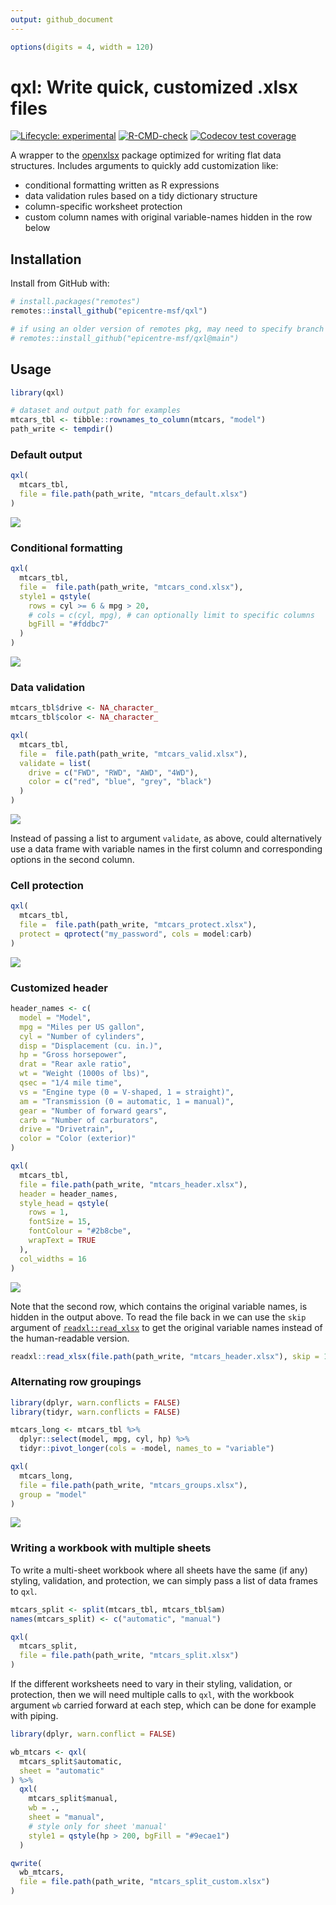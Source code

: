 ```yaml
---
output: github_document
---
```


<!-- README.md is generated from README.Rmd. Please edit that file -->

```r
options(digits = 4, width = 120)
```

# qxl: Write quick, customized .xlsx files
<!-- badges: start -->
[![Lifecycle: experimental](https://img.shields.io/badge/lifecycle-experimental-orange.svg)](https://www.tidyverse.org/lifecycle/#experimental)
[![R-CMD-check](https://github.com/epicentre-msf/queryr/workflows/R-CMD-check/badge.svg)](https://github.com/epicentre-msf/qxl/actions)
[![Codecov test coverage](https://codecov.io/gh/epicentre-msf/qxl/branch/main/graph/badge.svg)](https://codecov.io/gh/epicentre-msf/qxl?branch=main)
<!-- badges: end -->

A wrapper to the [openxlsx](https://github.com/ycphs/openxlsx) package optimized
for writing flat data structures. Includes arguments to quickly add
customization like:

- conditional formatting written as R expressions
- data validation rules based on a tidy dictionary structure
- column-specific worksheet protection
- custom column names with original variable-names hidden in the row below

## Installation

Install from GitHub with:

```r
# install.packages("remotes")
remotes::install_github("epicentre-msf/qxl")

# if using an older version of remotes pkg, may need to specify branch 'main'
# remotes::install_github("epicentre-msf/qxl@main")
```


## Usage

```r
library(qxl)

# dataset and output path for examples
mtcars_tbl <- tibble::rownames_to_column(mtcars, "model") 
path_write <- tempdir()
```

### Default output

```r
qxl(
  mtcars_tbl,
  file = file.path(path_write, "mtcars_default.xlsx")
)
```

![](man/figures/crop_mtcars_orig.png)

### Conditional formatting

```r
qxl(
  mtcars_tbl,
  file =  file.path(path_write, "mtcars_cond.xlsx"),
  style1 = qstyle(
    rows = cyl >= 6 & mpg > 20,
    # cols = c(cyl, mpg), # can optionally limit to specific columns
    bgFill = "#fddbc7"
  )
)
```

![](man/figures/crop_mtcars_cond.png)

### Data validation

```r
mtcars_tbl$drive <- NA_character_
mtcars_tbl$color <- NA_character_

qxl(
  mtcars_tbl,
  file =  file.path(path_write, "mtcars_valid.xlsx"),
  validate = list(
    drive = c("FWD", "RWD", "AWD", "4WD"),
    color = c("red", "blue", "grey", "black")
  )
)
```

![](man/figures/crop_mtcars_valid.png)

Instead of passing a list to argument `validate`, as above, could alternatively
use a data frame with variable names in the first column and corresponding
options in the second column.

### Cell protection

```r
qxl(
  mtcars_tbl,
  file =  file.path(path_write, "mtcars_protect.xlsx"),
  protect = qprotect("my_password", cols = model:carb)
)
```

![](man/figures/crop_mtcars_protect.png)

### Customized header

```r
header_names <- c(
  model = "Model",
  mpg = "Miles per US gallon",
  cyl = "Number of cylinders",
  disp = "Displacement (cu. in.)",
  hp = "Gross horsepower",
  drat = "Rear axle ratio",
  wt = "Weight (1000s of lbs)",
  qsec = "1/4 mile time",
  vs = "Engine type (0 = V-shaped, 1 = straight)",
  am = "Transmission (0 = automatic, 1 = manual)",
  gear = "Number of forward gears",
  carb = "Number of carburators",
  drive = "Drivetrain",
  color = "Color (exterior)"
)

qxl(
  mtcars_tbl,
  file = file.path(path_write, "mtcars_header.xlsx"),
  header = header_names,
  style_head = qstyle(
    rows = 1,
    fontSize = 15,
    fontColour = "#2b8cbe",
    wrapText = TRUE
  ),
  col_widths = 16
)
```

![](man/figures/crop_mtcars_head.png)

Note that the second row, which contains the original variable names, is hidden
in the output above. To read the file back in we can use the `skip` argument of
[`readxl::read_xlsx`](https://readxl.tidyverse.org/) to get the original
variable names instead of the human-readable version.

```r
readxl::read_xlsx(file.path(path_write, "mtcars_header.xlsx"), skip = 1)
```

### Alternating row groupings

```r
library(dplyr, warn.conflicts = FALSE)
library(tidyr, warn.conflicts = FALSE)

mtcars_long <- mtcars_tbl %>% 
  dplyr::select(model, mpg, cyl, hp) %>% 
  tidyr::pivot_longer(cols = -model, names_to = "variable")

qxl(
  mtcars_long,
  file = file.path(path_write, "mtcars_groups.xlsx"),
  group = "model"
)
```

![](man/figures/crop_mtcars_groups.png)

### Writing a workbook with multiple sheets

To write a multi-sheet workbook where all sheets have the same (if any) styling,
validation, and protection, we can simply pass a list of data frames to `qxl`.

```r
mtcars_split <- split(mtcars_tbl, mtcars_tbl$am)
names(mtcars_split) <- c("automatic", "manual")

qxl(
  mtcars_split,
  file = file.path(path_write, "mtcars_split.xlsx")
)
```

If the different worksheets need to vary in their styling, validation, or
protection, then we will need multiple calls to `qxl`, with the workbook
argument `wb` carried forward at each step, which can be done for example with
piping.

```r
library(dplyr, warn.conflict = FALSE)

wb_mtcars <- qxl(
  mtcars_split$automatic,
  sheet = "automatic"
) %>% 
  qxl(
    mtcars_split$manual,
    wb = .,
    sheet = "manual",
    # style only for sheet 'manual'
    style1 = qstyle(hp > 200, bgFill = "#9ecae1")
  )

qwrite(
  wb_mtcars,
  file = file.path(path_write, "mtcars_split_custom.xlsx")
)
```

